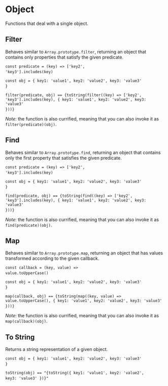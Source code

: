 

<Meta title="Utils/Data Structures/Object" />

# Object

Functions that deal with a single object.

## Filter

Behaves similar to `Array.prototype.filter`, returning an object that contains only properties that satisfy the given predicate.

<code>const predicate = (key) =&gt; ['key2', 'key3'].includes(key)</code>&nbsp;

<code>const obj = &#123; key1: 'value1', key2: 'value2', key3: 'value3' &#125;</code>&nbsp;

<code>filter(predicate, obj) == {toString(filter((key) => ['key2', 'key3'].includes(key), { key1: 'value1', key2: 'value2', key3: 'value3' }))}</code>&nbsp;

_Note_: the function is also currified, meaning that you can also invoke it as `filter(predicate)(obj)`.

## Find

Behaves similar to `Array.prototype.find`, returning an object that contains only the first property that satisfies the given predicate.

<code>const predicate = (key) =&gt; ['key2', 'key3'].includes(key)</code>&nbsp;

<code>const obj = &#123; key1: 'value1', key2: 'value2', key3: 'value3' &#125;</code>&nbsp;

<code>find(predicate, obj) == {toString(find((key) => ['key2', 'key3'].includes(key), { key1: 'value1', key2: 'value2', key3: 'value3' }))}</code>&nbsp;

_Note_: the function is also currified, meaning that you can also invoke it as `find(predicate)(obj)`.

## Map

Behaves similar to `Array.prototype.map`, returning an object that has values transformed according to the given callback.

<code>const callback = (key, value) =&gt; value.toUpperCase()</code>&nbsp;

<code>const obj = &#123; key1: 'value1', key2: 'value2', key3: 'value3' &#125;</code>&nbsp;

<code>map(callback, obj) == {toString(map((key, value) => value.toUpperCase(), { key1: 'value1', key2: 'value2', key3: 'value3' }))}</code>&nbsp;

_Note_: the function is also currified, meaning that you can also invoke it as `map(callback)(obj)`.

## To String

Returns a string representation of a given object.

<code>const obj = &#123; key1: 'value1', key2: 'value2', key3: 'value3' &#125;</code>&nbsp;

<code>toString(obj) == "{toString({ key1: 'value1', key2: 'value2', key3: 'value3' })}"</code>&nbsp;